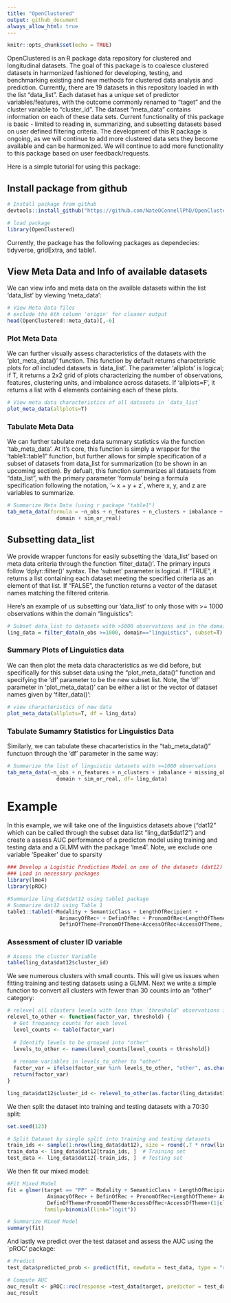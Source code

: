 ```yaml
---
title: "OpenClustered"
output: github_document
always_allow_html: true
---
```


```r
knitr::opts_chunk$set(echo = TRUE)
```

OpenClustered is an R package data repository for clustered and longitudinal datasets. The goal of this package is to coalesce clustered datasets in harmonized fashioned for developing, testing, and benchmarking existing and new methods for clustered data analysis and prediction. Currently, there are 19 datasets in this repository loaded in with the list "data_list". Each dataset has a unique set of predictor variables/features, with the outcome commonly renamed to "taget" and the cluster variable to "cluster_id". The dataset "meta_data" contains information on each of these data sets. Current functionality of this package is basic - limited to reading in, summarizing, and subsetting datasets based on user defined filtering criteria. The development of this R package is ongoing, as we will continue to add more clustered data sets they become available and can be harmonized. We will continue to add more functionality to this package based on user feedback/requests. 

Here is a simple tutorial for using this package: 

## Install package from github

```r
# Install package from github
devtools::install_github("https://github.com/NateOConnellPhD/OpenClustered")

# load package
library(OpenClustered)
```

Currently, the package has the following packages as dependecies: tidyverse, gridExtra, and table1. 

## View Meta Data and Info of available datasets

We can view info and meta data on the availble datasets within the list 'data_list' by viewing 'meta_data':

```r
# View Meta Data files
# exclude the 6th column 'origin' for cleaner output
head(OpenClustered::meta_data)[,-6]
```

### Plot Meta Data

We can further visually assess characteristics of the datasets with the 'plot_meta_data()' function. This function by default returns characteristic plots for *all* included datasets in 'data_list'. The parameter 'allplots' is logical; if T, it returns a 2x2 grid of plots characterizing the number of observations, features, clustering units, and imbalance across datasets. If 'allplots=F', it returns a list with 4 elements containing each of these plots. 

```r
# View meta data characteristics of all datasets in `data_list`
plot_meta_data(allplots=T)
```


### Tabulate Meta Data

We can further tabulate meta data summary statistics via the function 'tab_meta_data'. At it's core, this function is simply a wrapper for the 'table1::table1" function, but further allows for simple specification of a subset of datasets from data_list for summarization (to be shown in an upcoming section). By defualt, this function summarizes all datasets from "data_list", with the primary parameter 'formula' being a formula specification following the notation, '~ x + y + z`, where x, y, and z are variables to summarize.


```r
# Summarize Meta Data (using r package "table1")
tab_meta_data(formula = ~n_obs + n_features + n_clusters + imbalance + missing_obs + 
                domain + sim_or_real)
```

## Subsetting data_list 

We provide wrapper functons for easily subsetting the 'data_list' based on meta data criteria through the function 'filter_data()'. The primary inputs follow 'dplyr::filter()' syntax. The 'subset' parameter is logical. If "TRUE", it returns a list containing each dataset meeting the specified criteria as an element of that list. If "FALSE", the function returns a vector of the dataset names matching the filtered criteria. 

Here's an example of us subsetting our 'data_list' to only those with >= 1000 observations within the domain "linguistics":

```r
# Subset data_list to datasets with >5000 observations and in the domain of 'linguistics'
ling_data = filter_data(n_obs >=1000, domain=="linguistics", subset=T)
```

### Summary Plots of Linguistics data

We can then plot the meta data characteristics as we did before, but specifically for this subset data using the "plot_meta_data()" function and specifying the 'df' parameter to be the new subset list. Note, the 'df' parameter in 'plot_meta_data()' can be either a list or the vector of dataset names given by 'filter_data()':

```r
# view characteristics of new data
plot_meta_data(allplots=T, df = ling_data)
```

### Tabulate Sumamry Statistics for Linguistics Data

Similarly, we can tabulate these chacarteristics in the "tab_meta_data()" functuon through the 'df' parameter in the same way: 

```r
# Summarize the list of linguistic datasets with >=1000 observations
tab_meta_data(~n_obs + n_features + n_clusters + imbalance + missing_obs + 
                domain + sim_or_real, df= ling_data)
```

# Example 

In this example, we will take one of the linguistics datasets above ("dat12" which can be called through the subset data list "ling_dat$dat12") and create a assess AUC performance of a predicton model using training and testing data and a GLMM with the package 'lme4'. Note, we exclude one variable 'Speaker' due to sparsity

```r
### Develop a Logistic Prediction Model on one of the datasets (dat12) in Linguistics 
### Load in necessary packages
library(lme4)
library(pROC)

#Summarize ling_dat$dat12 using table1 package
# Summarize dat12 using Table 1
table1::table1(~Modality + SemanticClass + LengthOfRecipient + 
                 AnimacyOfRec+ + DefinOfRec + PronomOfRec+LengthOfTheme+ AnimacyOfTheme+
                 DefinOfTheme+PronomOfTheme+AccessOfRec+AccessOfTheme, data=ling_data$dat12)
```

### Assessment of cluster ID variable

```r
# Assess the cluster Variable
table(ling_data$dat12$cluster_id)
```

We see numerous clusters with small counts. This will give us issues when fitting training and testing datasets using a GLMM. Next we write a simple function to convert all clusters with fewer than 30 counts into an "other" category:

```r
# relevel all clusters levels with less than `threshold' observations into their own category
relevel_to_other <- function(factor_var, threshold) {
  # Get frequency counts for each level
  level_counts <- table(factor_var)
  
  # Identify levels to be grouped into "other"
  levels_to_other <- names(level_counts[level_counts < threshold])
  
  # rename variables in levels_to_other to "other"
  factor_var = ifelse(factor_var %in% levels_to_other, "other", as.character(factor_var))
  return(factor_var)
}

ling_data$dat12$cluster_id <- relevel_to_other(as.factor(ling_data$dat12$cluster_id), threshold = 30)
```

We then split the dataset into training and testing datasets with a 70:30 split:

```r
set.seed(123)

# Split Dataset by single split into training and testing datasets
train_ids <- sample(1:nrow(ling_data$dat12), size = round(.7 * nrow(ling_data$dat12)))
train_data <- ling_data$dat12[train_ids, ]  # Training set
test_data <- ling_data$dat12[-train_ids, ]  # Testing set
```

We then fit our mixed model:

```r
#Fit Mixed Model
fit = glmer(target == "PP" ~ Modality + SemanticClass + LengthOfRecipient + 
             AnimacyOfRec+ + DefinOfRec + PronomOfRec+LengthOfTheme+ AnimacyOfTheme+
             DefinOfTheme+PronomOfTheme+AccessOfRec+AccessOfTheme+(1|cluster_id), data=train_data,
            family=binomial(link="logit"))

# Summarize Mixed Model
summary(fit)
```

And lastly we predict over the test dataset and assess the AUC using the `pROC' package:

```r
# Predict 
test_data$predicted_prob <- predict(fit, newdata = test_data, type = "response")

# Compute AUC
auc_result <- pROC::roc(response =test_data$target, predictor = test_data$predicted_prob)
auc_result
```
